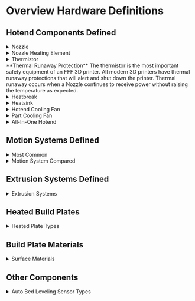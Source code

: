 
# Overview Hardware Definitions

## Hotend Components Defined

<details>
  <summary>Nozzle</summary> 

- Responsible for extruding molten plastic onto a heated surface.

<ImageZoom 
  src="https://cdn.jsdelivr.net/gh/JamesD3d/info3dimages@main/i/Mechanical/Hardware-Definitions/Nozzle.webp" 
  alt="Nozzle" 
  width={250} 
  height={250} 
/>
</details>

<details>
  <summary>Nozzle Heating Element</summary>
  A DC current-powered heating element.

<ImageZoom 
  src="https://cdn.jsdelivr.net/gh/JamesD3d/info3dimages@main/i/Mechanical/Hardware-Definitions/Cartridge1.webp" 
  alt="Cartridge Style Heating Element" 
  width={250} 
  height={250} 
/>

> Cartridge Style

<ImageZoom 
  src="https://cdn.jsdelivr.net/gh/JamesD3d/info3dimages@main/i/Mechanical/Hardware-Definitions/ceramic.webp" 
  alt="Ceramic Style Heating Element" 
  width={250} 
  height={250} 
/>

> Ceramic Style
</details>

<details>
  <summary>Thermistor</summary>
  - Reports the current temperature to the controller. Ensures that the nozzle is heating as expected.

<ImageZoom 
  src="https://cdn.jsdelivr.net/gh/JamesD3d/info3dimages@main/i/Mechanical/Hardware-Definitions/thermistor.webp" 
  alt="Thermistor" 
  width={250} 
  height={250} 
/>
</details>


<Callout type="warning">
  **Thermal Runaway Protection**
The thermistor is the most important safety equipment of an FFF 3D printer. All modern 3D printers have thermal runaway protections that will alert and shut down the printer. Thermal runaway occurs when a Nozzle continues to receive power without raising the temperature as expected.
</Callout>




<details>
  <summary>Heatbreak</summary>
  - The heatbreak is the part of the nozzle where filament moves from a solid to molten plastic.
  >  This is where the majority of extrusion issues occur. If the filament is heated too far past its transition point it can melt too far up the heatbreak resulting in a "Jam".

![heatbreak.webp](https://cdn.jsdelivr.net/gh/JamesD3d/info3dimages@main/i/Mechanical/Hardware-Definitions/heatbreak.webp)

</details>


<details>
  <summary>Heatsink</summary>
  - An aluminum block meant to disperse heat and keep the filament solid until it reaches the melt zone

![heatsink.webp](https://cdn.jsdelivr.net/gh/JamesD3d/info3dimages@main/i/Mechanical/Hardware-Definitions/heatsink.webp)

![heatsink2.webp](https://cdn.jsdelivr.net/gh/JamesD3d/info3dimages@main/i/Mechanical/Hardware-Definitions/heatsync2.webp)

</details>

<details>
  <summary>Hotend Cooling Fan</summary>
  - Normally attached to the heatsink, removes heat before the "melt zone"
  > This is very important to the extrusion system, if this fan stops or is obstructed the hotend will jam.

![hotendfan.webp](https://cdn.jsdelivr.net/gh/JamesD3d/info3dimages@main/i/Mechanical/Hardware-Definitions/hotendfan.webp)

</details>

<details>
  <summary>Part Cooling Fan</summary>
  - This component transitions the molten plastic from a molten state to a solid state
  > Some materials require 100% fan and others may warp. Some may even suffer poor layer adhesion. Fan speed is material specific.

![partcooling.webp](https://cdn.jsdelivr.net/gh/JamesD3d/info3dimages@main/i/Mechanical/Hardware-Definitions/partcooling.webp)
</details>

<details>
  <summary>All-In-One Hotend</summary>
  - All in one hotends have become a popular option with manufacturers. They come pre-assembled and are meant to be changed as a set of components.

 ![nozzle2.webp](https://cdn.jsdelivr.net/gh/JamesD3d/info3dimages@main/i/Mechanical/Hardware-Definitions/nozzle2.webp)
</details>

## Motion Systems Defined

<details>
  <summary>Most Common</summary>
  - Cartesian  - 1 motor per axis X,Y,Z  
  - CoreXY - X and Y belts both attached to the Hotend. Motion is derived from a combination

  ![motion_common_webp]()
</details>

<details>
  <summary>Motion System Compared</summary>

| Kinematics Type           | ✅ Pros                                                                 | ❌ Cons                                                                 |
|---------------------------|------------------------------------------------------------------------|------------------------------------------------------------------------|
| **Cartesian (Gantry)**    | - Simple, independent axis motion <br /> - Easy to calibrate and maintain <br /> - Good print quality and support | - Moving motors increase mass <br /> - Slower than CoreXY <br /> - Larger footprint for bed travel |
| **Prusa i3 (Bedslinger)** | - Very common & affordable <br /> - Large community support <br /> - Easy to modify and upgrade | - Moving bed causes ringing at high speed <br /> - Requires more desk space (bed swings in Y) <br /> - Limited acceleration due to bed inertia |
| **CoreXY**                | - Fast, precise XY motion <br /> - Low moving mass (motors stay fixed) <br /> - Compact cube frame <br /> - Ideal for enclosures | - Belt routing is complex <br /> - Requires accurate assembly & tuning <br /> - Harder to manually move axes |
| **Hybrid CoreXY (Markforged)** | - X motor is offloaded (lighter gantry) <br /> - Better than Cartesian at speed <br /> - Simpler Y motion vs full CoreXY | - Needs firmware support <br /> - Slightly complex belt setup <br /> - Limited adoption / community resources |
| **IDEX (Dual Extruder)**  | - Clean dual-material prints <br /> - No nozzle drag or oozing <br /> - Duplication & mirror printing possible | - Expensive and complex <br /> - Tight nozzle alignment required <br /> - Reduced usable print width |
| **Delta**                 | - Extremely fast and smooth motion <br /> - Lightweight printhead <br /> - Fixed bed, good for tall prints | - Very complex math & calibration <br /> - Less accurate at bed edges <br /> - Limited multi-material support |


</details>

## Extrusion Systems Defined

<details>
  <summary>Extrusion Systems</summary>
  - The motion system responsible for moving the hard plastic filament from the spool to the hotend and pushing it through the nozzle to create the print.

---
title: 3D Printer Extrusion Systems Comparison
description: Summary of pros and cons for different 3D printer extrusion systems.
---

# 3D Printer Extrusion Systems: Pros and Cons

This table compares common 3D printer extrusion systems including Bowden, Direct Drive, Dual Hotend (Shared Carriage), IDEX, Mixing Hotend, and Tool Changer.

| Extrusion System           | ✅ Pros                                                                 | ❌ Cons                                                                 |
|----------------------------|------------------------------------------------------------------------|------------------------------------------------------------------------|
| **Bowden**                 | - Lightweight printhead = faster motion <br /> - Great for CoreXY/Delta <br /> - Smooth high-speed prints (esp. PLA) | - Poor with flexibles <br /> - Retraction tuning is tricky <br /> - Increased risk of stringing/clogs |
| **Direct Drive**           | - Excellent extrusion control <br /> - Great for flexibles and abrasive filaments <br /> - Minimal retraction issues | - Heavier carriage = slower acceleration <br /> - More moving mass/vibration <br /> - Harder to cool extruder separately |
| **Dual Hotend (Shared Toolhead)** | - Can use 2 different nozzles/materials <br /> - Simpler than IDEX or toolchanger <br /> - Easy to implement on Cartesian/i3 frames | - Both nozzles always move (extra weight) <br /> - Idle nozzle can ooze/string <br /> - Nozzle Z-offset must be perfect |
| **IDEX (Independent Dual Extruder)** | - Clean multi-material prints <br /> - Nozzle parking prevents contamination <br /> - Mirror/duplicate printing support | - Expensive & complex <br /> - Heavy frame and extra calibration <br /> - Takes up more space |
| **Mixing Hotend (Cyclops/Diamond)** | - Multi-material/colors from one nozzle <br /> - Lightweight toolhead <br /> - Good for color blending | - Purge waste between transitions <br /> - Cross-contamination risks <br /> - Needs precise tuning for ratios |
| **Tool Changer (e.g. E3D)** | - Swappable full tools (hotend, nozzle, type) <br /> - Clean transitions and modularity <br /> - Ideal for pro-grade multi-material jobs | - Mechanically complex <br /> - Costly and large <br /> - Requires advanced firmware/tool alignment |


  
</details>


## Heated Build Plates

<details>
  <summary>Heated Plate Types</summary>
  - Silicon Heater Pads - Typically DC heaters placed on the underside of an aluminum Plate  
  - Bed Leveling Screws - Adjust the tramming of the Bed  
  - Heatbed Thermistor - Like the hotend the heated bed thermistor ensures the bed is heating properly.

  ![heated_plate_webp]()
</details>

## Build Plate Materials

<details>
  <summary>Surface Materials</summary>
  - Glass - Tempered Glass often with a texture applied  
  - PEI - Smooth and textured surface coating on a spring steel sheet  
  - Garolite / G10 - Carbon fiber based surface

  
</details>

## Other Components

<details>
  <summary>Auto Bed Leveling Sensor Types</summary>
  - Inductive  
  - Microswitch  
  - Force / Piezo Sensor

</details>
